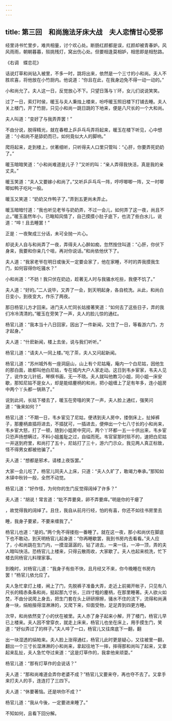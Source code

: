 ```yaml
---
---
---
```

title: 第三回　和尚施法牙床大战　夫人恋情甘心受邪
---



经里诗书忙里步，难共相量，讨个欢心处。断肠红颜都是误，红颜却被青春妒。风风雨雨，朝朝暮暮，殒挑残灯，窝出伤心处。但要相逢莫相妒，相思即是相愁路。

《右调　蝶恋花》

话说灯草和尚钻入被里，不多一时，跳将出来，依然是一个三寸的小和尚。夫人不胜欢喜，将他放在小竹厨内。他说道：“你且在此，在我身边免不得一动一动的。”

小和尚允了。夫人这一日，反觉放心不下。只望日落与丫环，女儿们说说笑笑。

过了一日，索灯时侯，暖玉与夫人秉烛上楼来，吩呼暖玉照旧楼下打铺去睡。夫人关上楼门，开了竹厨，只见小和尚一跳日跳的下地来，便是八尺长的一个大和尚。

夫人叫道：“变好了与我弄弄罢！”

不由分说，脱得精光，就在春橙上乒乒乓乓弄将起来，暖玉在楼下听见，心中想道：“小和尚不是舔奶而已，如何竟似大人的脚响。”

爬将起来，走到楼上，伏著细听，只听得夫人口里只管叫：“心肝，你要弄死奶奶了。”

暖玉暗暗笑道：“小和尚难道是儿子？”又听的叫：“亲人弄得我快活，真是我的亲丈夫。”

暖玉笑道：“夫人又要嫁小和尚了。”又听乒乒乓乓一阵，哼哼唧唧一阵，又一时唧唧如鸭子吃叱一般。

暖玉又笑道：“奶奶又作鸭子了。”弄到五更尚未弄止。

暖玉暗暗忖道：“我也听见老爷与奶奶弄，不过一会儿，如何弄了这一夜，尚且不止。”暖玉虽然年小，已略知风情了，自己摸摸小肚子底下，也流了些白水儿，说道：“啐！且去睡罢！”

正是：一夜聚成三分话，未可全抛一片心。

却说夫人自与和尚弄了一夜，弄得夫人心醉如痴，忽然按住叫道：“心肝，你伏下身来，我要和你亲几个咀，再对你说话。”和尚依他伏下了。

夫人道：“我家老爷在明日或後天一定要会家了，他在家睡，不时的弄我摸我生门，如何容得你吃骚水？”

小和尚道：“不妨！我只伏在奶边，趁著无人时与我骚水吃些，我便不饥了。”

夫人道：“好的。”二人说毕，又弄了一会，到天明起身，各自梳洗。从此，和尚白日变小，到夜变大，作乐了两夜。

那日杨官儿方才回来。进门夫人忙同长姑接著笑道：“如何去了这些日子，弄的我们冷冷清清的。”暖玉在旁笑了一声，夫人的脸儿惊的通红。

杨官儿道：“我本当十八日回家，因出了一件新闻，又住了一日，等看游六门，方才起身。”

夫人道：“什麽新闻，楼上去坐，说与我们听听。”

杨官儿道：“请夫人一同上楼。”吃了茶，夫人又问起新闻。

杨官儿道：“苏州城外有一座洞庭山，山上有个尼姑庵，庵内一个白尼姑，因他生的那白面，故都叫他白尼姑，专在城内大户人家走动。这日到韦乡宦家，韦夫人见了，说作女儿针纸，琴棋书画，无一不晓。夫人就叫他教习小姐，同小姐一床安歇，那知尼姑不是女人，却是能结麈柄的和尚，把小姐缠上了足有年多，连小姐房中两个丫头都一锅熟了。”

说到此间，长姑下楼去了，暖玉在旁嘻的笑了一声，夫人脸上通红，强笑问道：“後来如何？”

杨官儿道：“不期一日，韦乡宦见了尼姑，便诱到夫人房中，搂倒床上，扯掉裤子，那麈柄直插将进去，不插犹可，一插进去，便伸出一个七八寸长的小和尚来，韦乡宦大怒，打了一顿，随到小姐房中究问，两个丫环都一五一十供出来，韦乡宦只恐声扬想瞒过，不料小姐羞耻之过，自缢而死。韦官宦那时殒不的，速把白尼姑一并送到府里，和尚打了五十，尼姑打了三十，游六门示众，我见两人真正标致，怪不得男女都被他骗了。”

夫人道：“想都是邪术，请楼上夜饭罢。”

大家一会儿吃了，杨官儿同夫人上床，只道：“夫人久旷了，敢竭力奉承。”那知如木铎中秋铃一般，全然不动觉。

杨官儿道：“好作怪，为何你的生门反觉得阔绰了许多？”

夫人道：“胡说！常言道：“妣不弄要臭，卵不弄要痒。”明是你的干瘪了

，故觉得我的阔绰了。且住，我自从前月行经，怕的有喜，你还不如往书房里去

睡，我身子要紧，不要来缠我了。”

杨官儿也道：“是的。”两个免不得搂抱一番睡了。就在这一夜，那小和尚伏在脚底下也不敢动，到天明杨官儿起身道：“你再睡歇罢，我到书房内去看看。”夫人应了，小和尚跳在生门内，一摸湿潺潺的，钻了进去，一来一往，一冲一顶，弄的夫人暗叫快活。恐杨官儿上楼来，只得云散雨收，大家歇了。夫人也起来梳洗，忙下楼去同杨官儿料理家事。

到晚时，对杨官儿道：“我身子有些不快，且月经又不来，你今晚睡在书房内罢！”杨官儿依允应了。

夫人急忙拿灯上楼，闸上了门，先脱裤子准备大弄，走近上前揭开帐子，只见有八尺长的精赤条条和尚，挺起那九寸长，三四寸粗的麈柄，在那里睡著。夫人欲火如焚，不由分说爬上身去，把生门套在头上研研擦擦，骚水不住的流下，流得和尚满身一块，绢帕揩得湿淋淋的，又爬下来，仰面受物，足足弄到四更方睡。

次早，和尚依然变了小的伏在被里。夫人赤了身子起来小解，开了楼门，杨官儿早已上楼来。夫人因不曾穿衣，就走上床来，杨官儿也坐在床上，用手摸生门，笑道：“好似弄过了的样子。”夫人啐了一口，杨官儿又往席底下一翻，翻

出一块湿透的绢帕来。夫人脸上涨得通红，杨官儿此时更是疑心，又往被里一翻，翻出一个三寸长湿淋淋的小和尚来，拿起往地下一摔，摔得那和尚叫了起来，又拿起来乱扯，夫人急忙夺过来道：“这是灯草作的，我拿他来顽耍。”

杨官儿道：“那有灯草作的会说话？”

夫人道：“那和尚难道会弄你老婆不成？”杨官儿又要来夺，再也夺不去了。又拿手来打夫人的手，连连打了三四下。

夫人道：“休要著恼。还是哄你不成？”

杨官儿道：“我从今後，一定要进来睡了。”

不知如何，且看下回分解。